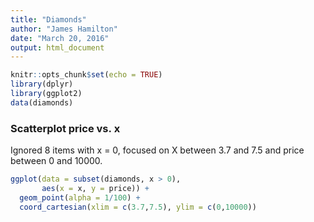 ```yaml
---
title: "Diamonds"
author: "James Hamilton"
date: "March 20, 2016"
output: html_document
---
```


```r
knitr::opts_chunk$set(echo = TRUE)
library(dplyr)
library(ggplot2)
data(diamonds)
```

### Scatterplot price vs. x

Ignored 8 items with x = 0, focused on X between 3.7 and 7.5 and
price between 0 and 10000.
```r
ggplot(data = subset(diamonds, x > 0),
       aes(x = x, y = price)) +
  geom_point(alpha = 1/100) +
  coord_cartesian(xlim = c(3.7,7.5), ylim = c(0,10000))
```

